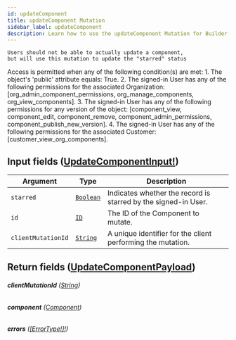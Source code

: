 ```yaml
---
id: updateComponent
title: updateComponent Mutation
sidebar_label: updateComponent
description: Learn how to use the updateComponent Mutation for Builder's API.
---
```


    Users should not be able to actually update a component,
    but will use this mutation to update the "starred" status

Access is permitted when any of the following condition(s) are met: 1. The object's 'public' attribute equals: True. 2. The signed-in User has any of the following permissions for the associated Organization: [org_admin_component_permissions, org_manage_components, org_view_components]. 3. The signed-in User has any of the following permissions for any version of the object: [component_view, component_edit, component_remove, component_admin_permissions, component_publish_new_version]. 4. The signed-in User has any of the following permissions for the associated Customer: [customer_view_org_components].

## Input fields ([UpdateComponentInput!](/docs/composer/builder/api/schema/input_object/UpdateComponentInput.mdx))

| Argument           | Type                                       | Description                                                    |
| ------------------ | ------------------------------------------ | -------------------------------------------------------------- |
| `starred`          | [`Boolean`](/docs/composer/builder/api/schema/scalar/Boolean.mdx) | Indicates whether the record is starred by the signed-in User. |
| `id`               | [`ID`](/docs/composer/builder/api/schema/scalar/ID.mdx)           | The ID of the Component to mutate.                             |
| `clientMutationId` | [`String`](/docs/composer/builder/api/schema/scalar/String.mdx)   | A unique identifier for the client performing the mutation.    |

## Return fields ([UpdateComponentPayload](/docs/composer/builder/api/schema/object/UpdateComponentPayload.mdx))

###### <b>clientMutationId</b> ([String](/docs/composer/builder/api/schema/scalar/String.mdx))

###### <b>component</b> ([Component](/docs/composer/builder/api/schema/object/Component.mdx))

###### <b>errors</b> ([[ErrorType!]!](/docs/composer/builder/api/schema/object/ErrorType.mdx))
